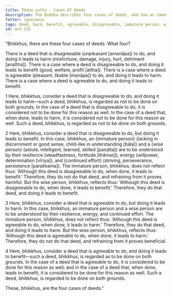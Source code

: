 ```yaml
---
title: Ṭhāna sutta - Cases Of Deeds
description: The Buddha describes four cases of deeds, and how an immature person and a wise person are to be understood by their responses to deeds that are disagreeable but lead to benefit and deeds that are agreeable but lead to harm.
fetter: ignorance
tags: deed, harm, benefit, agreeable, disagreeable, immature person, wise person, resilience, energy, continued effort, discernment, good sense, an, an4
id: an4.115
---
```


"Bhikkhus, there are these four cases of deeds. What four?

There is a deed that is disagreeable (unpleasant [amanāpa]) to do, and doing it leads to harm (misfortune, damage, injury, hurt, detriment [anattha]).
There is a case where a deed is disagreeable to do, and doing it leads to benefit (good, welfare, profit [attha]).
There is a case where a deed is agreeable (pleasant, likable [manāpa]) to do, and doing it leads to harm.
There is a case where a deed is agreeable to do, and doing it leads to benefit.

1 Here, bhikkhus, consider a deed that is disagreeable to do, and doing it leads to harm—such a deed, bhikkhus, is regarded as not to be done on both grounds. In the case of a deed that is disagreeable to do, it is considered not to be done for this reason as well. In the case of a deed that, when done, leads to harm, it is considered not to be done for this reason as well. Such a deed, bhikkhus, is regarded as not to be done on both grounds.

2 Here, bhikkhus, consider a deed that is disagreeable to do, but doing it leads to benefit. In this case, bhikkhus, an \{immature person} (lacking in discernment or good sense, child-like in understanding [bāla]) and a \{wise person} (astute, intelligent, learned, skilled [paṇḍita]) are to be understood by their resilience (steadfastness, fortitude [thāmas]), energy (willpower, determination [vīriya]), and \{continued effort} (striving, perseverance, persistence [parakkama]). The immature person, bhikkhus, does not reflect thus: 'Although this deed is disagreeable to do, when done, it leads to benefit.' Therefore, they do not do that deed, and refraining from it proves harmful. But the wise person, bhikkhus, reflects thus: 'Although this deed is disagreeable to do, when done, it leads to benefit.' Therefore, they do that deed, and doing it leads to benefit.

3 Here, bhikkhus, consider a deed that is agreeable to do, but doing it leads to harm. In this case, bhikkhus, an immature person and a wise person are to be understood by their resilience, energy, and continued effort. The immature person, bhikkhus, does not reflect thus: 'Although this deed is agreeable to do, when done, it leads to harm.' Therefore, they do that deed, and doing it leads to harm. But the wise person, bhikkhus, reflects thus: 'Although this deed is agreeable to do, when done, it leads to harm.' Therefore, they do not do that deed, and refraining from it proves beneficial.

4 Here, bhikkhus, consider a deed that is agreeable to do, and doing it leads to benefit—such a deed, bhikkhus, is regarded as to be done on both grounds. In the case of a deed that is agreeable to do, it is considered to be done for this reason as well; and in the case of a deed that, when done, leads to benefit, it is considered to be done for this reason as well. Such a deed, bhikkhus, is regarded to be done on both grounds.

These, bhikkhus, are the four cases of deeds."